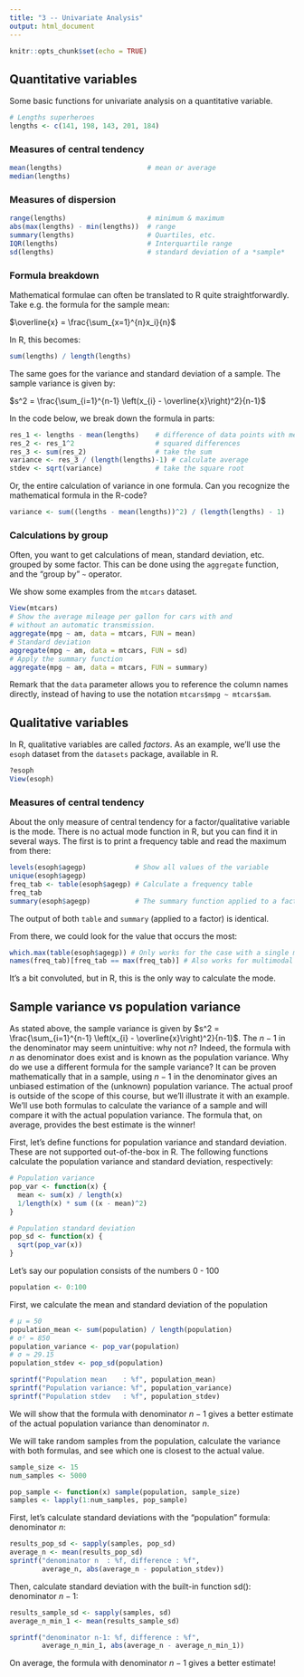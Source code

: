 ```yaml
---
title: "3 -- Univariate Analysis"
output: html_document
---
```


```r
knitr::opts_chunk$set(echo = TRUE)
```

## Quantitative variables

Some basic functions for univariate analysis on a quantitative variable.

```r
# Lengths superheroes
lengths <- c(141, 198, 143, 201, 184)
```

### Measures of central tendency

```r
mean(lengths)                     # mean or average
median(lengths)
```

### Measures of dispersion

```r
range(lengths)                    # minimum & maximum
abs(max(lengths) - min(lengths))  # range
summary(lengths)                  # Quartiles, etc.
IQR(lengths)                      # Interquartile range
sd(lengths)                       # standard deviation of a *sample*
```

### Formula breakdown

Mathematical formulae can often be translated to R quite straightforwardly. Take e.g. the formula for the sample mean:

$\overline{x} = \frac{\sum_{x=1}^{n}x_i}{n}$

In R, this becomes:

```r
sum(lengths) / length(lengths)
```

The same goes for the variance and standard deviation of a sample. The sample variance is given by:

$s^2 = \frac{\sum_{i=1}^{n-1} \left(x_{i} - \overline{x}\right)^2}{n-1}$

In the code below, we break down the formula in parts:

```r
res_1 <- lengths - mean(lengths)    # difference of data points with mean
res_2 <- res_1^2                    # squared differences
res_3 <- sum(res_2)                 # take the sum
variance <- res_3 / (length(lengths)-1) # calculate average
stdev <- sqrt(variance)             # take the square root
```

Or, the entire calculation of variance in one formula. Can you recognize the mathematical formula in the R-code?

```r
variance <- sum((lengths - mean(lengths))^2) / (length(lengths) - 1)
```

### Calculations by group

Often, you want to get calculations of mean, standard deviation, etc. grouped by some factor. This can be done using the `aggregate` function, and the "group by" `~` operator.

We show some examples from the `mtcars` dataset.

```r
View(mtcars)
# Show the average mileage per gallon for cars with and
# without an automatic transmission.
aggregate(mpg ~ am, data = mtcars, FUN = mean)
# Standard deviation
aggregate(mpg ~ am, data = mtcars, FUN = sd)
# Apply the summary function
aggregate(mpg ~ am, data = mtcars, FUN = summary)
```

Remark that the `data` parameter allows you to reference the column names directly, instead of having to use the notation `mtcars$mpg ~ mtcars$am`.

## Qualitative variables

In R, qualitative variables are called *factors*. As an example, we'll use the `esoph` dataset from the `datasets` package, available in R.

```r
?esoph
View(esoph)
```

### Measures of central tendency

About the only measure of central tendency for a factor/qualitative variable is the mode. There is no actual mode function in R, but you can find it in several ways. The first is to print a frequency table and read the maximum from there:

```r
levels(esoph$agegp)            # Show all values of the variable
unique(esoph$agegp)
freq_tab <- table(esoph$agegp) # Calculate a frequency table
freq_tab
summary(esoph$agegp)           # The summary function applied to a factor
```

The output of both `table` and `summary` (applied to a factor) is identical.

From there, we could look for the value that occurs the most:

```r
which.max(table(esoph$agegp)) # Only works for the case with a single mode
names(freq_tab)[freq_tab == max(freq_tab)] # Also works for multimodal variables
```

It's a bit convoluted, but in R, this is the only way to calculate the mode.

## Sample variance vs population variance

As stated above, the sample variance is given by $s^2 = \frac{\sum_{i=1}^{n-1} \left(x_{i} - \overline{x}\right)^2}{n-1}$. The $n-1$ in the denominator may seem unintuitive: why not $n$? Indeed, the formula with $n$ as denominator does exist and is known as the population variance. Why do we use a different formula for the sample variance? It can be proven mathematically that in a sample, using $n-1$ in the denominator gives an unbiased estimation of the (unknown) population variance. The actual proof is outside of the scope of this course, but we'll illustrate it with an example. We'll use both formulas to calculate the variance of a sample and will compare it with the actual population variance. The formula that, on average, provides the best estimate is the winner!

First, let's define functions for population variance and standard deviation. These are not supported out-of-the-box in R. The following functions calculate the population variance and standard deviation, respectively:

```r
# Population variance
pop_var <- function(x) {
  mean <- sum(x) / length(x)
  1/length(x) * sum ((x - mean)^2)
}

# Population standard deviation
pop_sd <- function(x) {
  sqrt(pop_var(x))
}
```

Let's say our population consists of the numbers 0 - 100

```r
population <- 0:100
```

First, we calculate the mean and standard deviation of the population

```r
# µ = 50
population_mean <- sum(population) / length(population)
# σ² = 850
population_variance <- pop_var(population)
# σ ≈ 29.15
population_stdev <- pop_sd(population)

sprintf("Population mean    : %f", population_mean)
sprintf("Population variance: %f", population_variance)
sprintf("Population stdev   : %f", population_stdev)
```

We will show that the formula with denominator $n-1$ gives a better estimate of the actual population variance than denominator $n$.

We will take random samples from the population, calculate the variance with both formulas, and see which one is closest to the actual value.

```r
sample_size <- 15
num_samples <- 5000

pop_sample <- function(x) sample(population, sample_size)
samples <- lapply(1:num_samples, pop_sample)
```

First, let's calculate standard deviations with the "population" formula: denominator $n$:

```r
results_pop_sd <- sapply(samples, pop_sd)
average_n <- mean(results_pop_sd)
sprintf("denominator n  : %f, difference : %f", 
        average_n, abs(average_n - population_stdev))
```

Then, calculate standard deviation with the built-in function sd(): denominator $n-1$:

```r
results_sample_sd <- sapply(samples, sd)
average_n_min_1 <- mean(results_sample_sd)

sprintf("denominator n-1: %f, difference : %f", 
        average_n_min_1, abs(average_n - average_n_min_1))
```

On average, the formula with denominator $n-1$ gives a better estimate!
